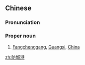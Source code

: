 ==Chinese==
{{zh-forms}}

===Pronunciation===
{{zh-pron
|m=Fángchénggǎng
|c=fong4 sing4 gong2
|cat=propn
}}

===Proper noun===
{{zh-proper noun}}

# [[Fangchenggang]], [[Guangxi]], [[China]]

{{zh-cat|Cities}}

[[zh:防城港]]